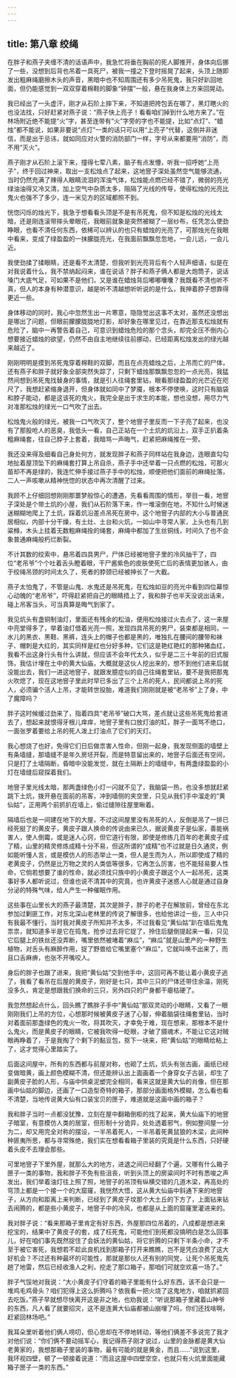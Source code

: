 ```yaml
---
---
---
```

title: 第八章 绞绳
---




在胖子和燕子夹缠不清的话语声中，我急忙将垂在胸前的死人脚推开，身体向后挪了一些，没想到后背也吊着一具死尸，被我一撞之下登时摇晃了起来，头顶上随即发出粗麻绳磨擦木头的声音，黑暗中也不知周围还有多少吊死鬼，我只好趴回地面，但仍能感觉到一双双穿着棉鞋的脚象“钟摆”一般，悬在我身体上方来回晃动。

我已经出了一头虚汗，刚才从石阶上摔下来，不知道把挎包丢在哪了，黑灯瞎火的也没法找，只好赶紧对燕子说：“燕子快上亮子！看看咱们掉到什么地方来了。”在林场附近绝不能提“火”字，甚至连带有“火”字旁的字也不能提，比如“点灯”、“蜡烛”都不能说，如果非要说“点灯”一类的话只可以用“上亮子”代替，这倒并非迷信，而是出于忌讳，就如同应对火警的消防部门一样，字号从来都要用“消防”，而不用“灭火”。

燕子刚才从石阶上滚下来，撞得七荤八素，脑子有点发懵，听我一招呼她“上亮子”，终于回过神来，取出一支松烛点了起来，这地窨子深处虽然空气能够流通，当时仍然充满了辣得人眼睛流泪的浑浊气体，松烛能点燃已经不错了，微弱的亮光绿油油得又冷又清，加上空气中杂质太多，阻隔了光线的传导，使得松烛的光亮比鬼火也强不了多少，连一米见方的区域都照不到。

恍惚闪烁的烛光下，我急于想看看头顶是不是有吊死鬼，但不知是松烛的光线太暗，还是刚连滚带摔头晕眼花，我眼前就象是突然被糊了一层纱布，任凭怎么使劲睁眼，也看不清任何东西，依稀可以辨认的也只有蜡烛的光亮了，可那烛光在我眼中看来，变成了绿盈盈的一抹朦胧亮光，在我面前飘飘忽忽地，一会儿远，一会儿近。

我使劲揉了揉眼睛，还是看不太清楚，但我听到光亮背后有个人轻声细语，似是在对我说着什么，我不禁纳起闷来，谁在说话？胖子和燕子俩人都是大炮筒子，说话嗓门大底气足，可如果不是他们，又是谁在蜡烛背后嘟嘟囔囔？我既看不清也听不真，但人的本身有种潜意识，越是听不清越想听听说的是什么，我抻着脖子想靠得更近一些。

身体移动的同时，我心中忽然生出一片寒意，隐隐觉出这事不太对，虽然还没想出是哪出了问题，但眼前朦朦胧胧地灯影，却好象在哪里见过，在靠近那支松烛就有危险了，脑中一再警告着自己，可意识到蜡烛危险的那个念头，却完全压不倒内心想要接近蜡烛的欲望，仍然不由自主地继续往前挪动，已经距离松烛发出的绿光越来越近了。

刚刚明明是摸到吊死鬼穿着棉鞋的双脚，而且在点亮蜡烛之后，上吊而亡的尸体，还有燕子和胖子就好象全部突然失踪了，只剩下蜡烛那飘飘忽忽的一点光亮，我猛然间想到吊死鬼找替身的事情，就是引人往绳套里钻，眼看那绿盈盈的光芒近在咫尺了，我想赶紧缩身退开，但身体就如同中了梦魇，根本不停使唤，这时只有脑袋和脖子能动，都是这该死的鬼火，我完全是出于求生的本能，想也没想，用尽力气对准那松烛的绿光一口气吹了出去。

松烛鬼火般的绿光，被我一口气吹灭了，整个地窨子里反而一下子亮了起来，也没有了那股呛人的恶臭，我低头一看，自己正站在一个土炕的炕沿上，双手正扒着条粗麻绳套，往自己脖子上套着，我暗骂一声晦气，赶紧把麻绳推在一旁。

我还没来得及细看自己身处何方，就发现胖子和燕子同样站在我身边，连眼直勾勾地扯着屋顶坠下的麻绳套打算上吊自杀，燕子手中还举着一只点燃的松烛，可那火苗却不再是绿的，我连忙伸手接过燕子手中的松烛，顺便把他们面前的麻绳扯落，二人一声咳嗽从精神恍惚的状态中再次清醒了过来。

我顾不上仔细回想刚刚那噩梦般惊心的遭遇，先看看周围的情形，举目一看，地窨子深处是个带土炕的小屋，我们从石阶落下来，作一堆滚倒在地，不知什么时候迷迷糊糊地爬上了土炕，踩着炕沿差点吊死在房中，这个地窨子内部的大小与普通民居相似，内部十分干燥，有土灶、土台和火炕，一如山中寻常人家，上头也有几到粱橼，木头上挂着无数粗麻绳拴的绳套，麻绳中都加了生丝铜线，时间久了也不会象普通麻绳般朽烂断裂。

不计其数的绞索中，悬吊着四具男尸，尸体已经被地窨子里的冷风抽干了，四位“老吊爷”个个吐着舌头瞪着眼，干尸酱紫色的皮肤使死亡后的表情更加骇人，由于绞绳吊颈的时间太久了，死者的脖颈已经被抻长了一大截。

燕子太怕鬼了，不管是山鬼、水鬼还是吊死鬼，在松烛如豆的亮光中看到四位幕惊心动魄的“老吊爷”，吓得赶紧把自己的眼睛捂上了，我和胖子也半天没说出话来，碰上吊客当头，可当真算是晦气到家了。

我见炕头有盏铜制油灯，里面还有残余的松油，便用松烛接过火去点了，这一来屋中亮堂得多了，举着油灯借着光亮一照，发现四具吊死的男尸，装束都是相同，一水儿的黑衣、黑鞋、黑裤，连头上的帽子也都是黑的，唯独扎在腰间的腰带和袜子、帽刺是大红的，其实同样是红也分好多种，它们这是艳红艳红的那种猪血红，我看不出这身行头有什么讲就，但应该不会年代太久，似乎是二三十年前的旧式服饰，我估计埋在土中的黄大仙庙，大概就是这伙人挖出来的，想不到他们进来后就没能出去，我们一进这地窨子，就跟发臆症似的自己往绳套里钻，要不是我把那鬼火吹熄了，现在这地窨子里此时早已多出了三个上吊的死人，民间都说上吊的死人，必须骗个活人上吊，才能转世投胎，难道我们刚刚就是被“老吊爷”上了身，中了魔障吗？

胖子这时候缓过劲来了，指着四具“老吊爷”破口大骂，差点就让这些吊死鬼给套进去了，想起来就恨得牙根儿痒痒，地窨子里有口放灯油的缸，胖子一面骂不绝口，一面张罗着要给上吊的死人泼上灯油点了它们的天灯。

我心想烧了也好，免得它们日后做祟害人性命，但刚一起身，我发现侧面的墙壁上有条墙缝，那墙缝不是年久房坯开裂，而是特意留出来的，地窨子后面还有空间，只是打了土墙隔断，昏暗中没能发觉，就在土隔断上的墙缝中，有两盏绿盈盈的小灯在墙缝后窥探着我们。

地窨子里光线太暗，那两盏绿色小灯一闪就不见了，我脑袋一热，也没多想就赶紧跳下土炕，拨开悬在面前的吊客，冲到墙侧的夹空里，只见从我们手中溜走的“黄仙姑”，正用两个前抓扒在墙上，偷过缝隙往屋里瞅着。

隔墙后也是一间建在地下的大屋，不过这间屋里没有吊死的人，反倒是吊了一排已经死挺了的黄皮子，黄皮子跟人换命的传说由来已久，据说黄皮子是仙家，善能祸害人，使人倒霉，或是迷人心窍，但它道行有限，即使是修练几百年的老黄皮子成了精，山里的精灵修炼成精十分不易，但这所谓的“成精”也不过就是日久通灵，例如能听懂人言，或是模仿人的形态举止一类，但人是生而为人，所以即使成了精的老黄皮子，仍然是比万物之灵的人类低等很多，它再怎么厉害，也不能轻易要人性命，它倘若想要了谁的性命，就必须找只族中的小黄皮子跟这个人一起吊死，这类事好多人都听说过，但谁也说不清其中的究竟，也许黄皮子迷惑人心就是通过自身分泌的特殊气味，给人产生一种催眠作用。

这些事在山里长大的燕子最清楚，其次是胖子，胖子的老子在解放前，曾经在东北参加过剿匪工作，对东北深山老林里的传说了解很多，也给他讲过一些，三人中只有我最不懂行，当时我对黄皮子所知并不太多，不过我看见“黄仙姑”趴在墙后鬼鬼祟祟，就知道多半是它在捣鬼，抢步过去将它捉了，拎住后腿倒提起来一看，只见它后腿上的铁丝还没弄断，嘴里依然被堵着“麻瓜”，“麻瓜”就是山里产的一种野生植物，对舌头有麻醉作用，捉了野兽给它嘴里塞个“麻瓜”，它就叫唤不出来了，而且口舌麻痹，也张不开嘴咬人。

身后的胖子也跟了进来，我把“黄仙姑”交到他手中，这回可再不能让着小黄皮子逃了，我看了看吊在后屋的黄皮子，刚好是七只，其中三只的尸体还带住余温，刚死没多久，肯定是想跟我们换命的三只，另外四只的尸身都干瘪枯硬了。

我忽然想起点什么，回头瞧了瞧胖子手中“黄仙姑”那双灵动的小眼睛，又看了一眼刚刚我们上吊的方位，心想那时候被黄皮子迷了心智，伸着脑袋往绳套里钻，当时对着面前那盏绿色的鬼火一吹，将其吹灭，才幸免于难，现在想来，那根本不是什么鬼火，而是黄皮子的眼睛，它被我吹得一眨眼，才破了摄魂术，不能让它这对贼眼再睁着了，于是我掏了个剩下的黏豆包，抠下一块来，把“黄仙姑”的眼睛给粘上了，这才觉得心里踏实了。

后面这间屋中，所有的东西都与前屋对称，也砌了土炕，炕头有张古画，画纸已经变做暗黄，画上颜色模糊不清，但还能辨认出上面画着一个身穿女子古装，却生了副黄皮子脸的人形，与庙中供桌泥塑完全相同，看来这就是黄大仙的肖像，但在那画中仙姑的脚边，还画了一口造型奇特的箱子，那部分画面格外模糊，怎么看也看不清楚，当地传说黄大仙有口装宝贝的匣子，难道就是这画中画的箱子？

我和胖子当时一点都没犹豫，立刻在屋中翻箱倒柜的找了起来，黄大仙庙下的地窨子暗室，有意模仿人类的居室，但形制十分诡异，处处透着邪气，例如整间屋一分为二，却又用完全对称的摆设，一半吊着死人，一半吊着死黄鼠狼的木梁，此间种种匪夷所思，都与寻常殊绝，我们实在想看看箱子里装的究竟是什么东西，只好硬着头皮不去理会那些。

可里地窨子下里外屋，就那么大的地方，进退之间已经翻了个遍，又哪有什么箱子匣子一类的事物，我和胖子不免有些沮丧，听到头顶上的房粱间时不时有悉唆之声发出，我们举着油灯往上照了照，地窨子的吊顶有纵横交错的几道木梁，再高处的穹顶上都是一个接一个的大窟窿，我恍然大悟，这从黄大仙庙中斜通下来的地窨子，从方向和距离上来判断，已经到了黄皮子坟那个大土丘的下方了，上面钻来钻去闹腾的，都是些小黄皮子，地窨子中的冷风，也都是从上面的窟窿里灌进来的。

我对胖子说：“看来那箱子里肯定有好东西，外屋那四位吊着的，八成都是想进来挖宝的，结果中了黄皮子的套，成了枉死鬼，可能他们到死都没搞明白是怎么回事儿，好在咱们事先既然捉住了会妖法的黄仙姑，将它折腾的只剩下半条小命，才不至于被它害死，我想若不趁此良机找到那箱子打开来瞧瞧，岂不是凭白浪费了这大好机会？不过还有种最坏的可能性，那就是那伙人还有别的同党，让死个吊死鬼先趟了地雷，然后已经收渔人之利，挖走了那口箱子，那咱们可就空欢喜一场了。”

胖子气馁地对我说：“大小黄皮子们守着的箱子里能有什么好东西，该不会只是一堆鸡毛鸡骨头？咱们犯得上这么折腾吗？依我看一把火烧了这鬼地方，咱就抓紧回去吃饭。”燕子早就想尽快离开这是非之地，也劝我说：“听说那箱子里藏着山神爷的东西，凡人看了就要招灾，这不是连黄大仙庙都被山崩埋了吗，你们还找啥啊，赶紧回林场吧。”

我耳朵里听着他们俩人唠叨，但心思却在不停地转动，等他们俩差不多说完了我才对他们说：“你们俩不要动摇军心，我记得燕子刚才说过，山里的金脉都是黄大仙老黄家的，我想那箱子里装的事物，最有可能的就是黄金，而且……”说到这里，我环视四壁，顿了一顿接着说道：“而且这屋中四壁空空，也就只有火炕里面能藏箱子匣子一类的东西。”